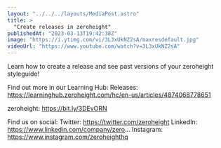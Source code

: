 ```yaml
---
layout: "../../../layouts/MediaPost.astro"
title: >
  "Create releases in zeroheight"
publishedAt: "2023-03-13T19:42:38Z"
image: "https://i.ytimg.com/vi/3L3xUkNZ2sA/maxresdefault.jpg"
videoUrl: "https://www.youtube.com/watch?v=3L3xUkNZ2sA"
---
```


Learn how to create a release and see past versions of your zeroheight styleguide!

Find out more in our Learning Hub:
Releases: https://learninghub.zeroheight.com/hc/en-us/articles/4874068778651

zeroheight: https://bit.ly/3DEvORN

Find us on social:
Twitter: https://twitter.com/zeroheight
LinkedIn: https://www.linkedin.com/company/zero...
Instagram: https://www.instagram.com/zeroheighthq
